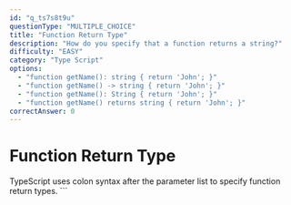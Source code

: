 ```yaml
---
id: "q_ts7s8t9u"
questionType: "MULTIPLE_CHOICE"
title: "Function Return Type"
description: "How do you specify that a function returns a string?"
difficulty: "EASY"
category: "Type Script"
options:
  - "function getName(): string { return 'John'; }"
  - "function getName() -> string { return 'John'; }"
  - "function getName(): String { return 'John'; }"
  - "function getName() returns string { return 'John'; }"
correctAnswer: 0
---
```


# Function Return Type

TypeScript uses colon syntax after the parameter list to specify function return types.
\`\`\`
